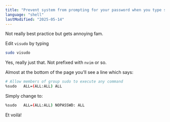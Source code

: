 ```yaml
---
title: "Prevent system from prompting for your password when you type sudo"
language: "shell"
lastModified: "2025-05-14"
---
```


Not really best practice but gets annoying fam.

Edit `visudo` by typing

```bash
sudo visudo
```
Yes, really just that. Not prefixed with `nvim` or so.

Almost at the bottom of the page you'll see a line which says:
```bash
# Allow members of group sudo to execute any command
%sudo   ALL=(ALL:ALL) ALL
```

Simply change to:
```bash
%sudo   ALL=(ALL:ALL) NOPASSWD: ALL
```

Et voilà!
